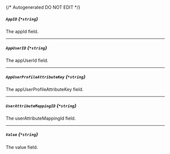 {/* Autogenerated DO NOT EDIT  */}
##### `AppID` *{`*string`}*
The appId field.

---
##### `AppUserID` *{`*string`}*
The appUserId field.

---
##### `AppUserProfileAttributeKey` *{`*string`}*
The appUserProfileAttributeKey field.

---
##### `UserAttributeMappingID` *{`*string`}*
The userAttributeMappingId field.

---
##### `Value` *{`*string`}*
The value field.


